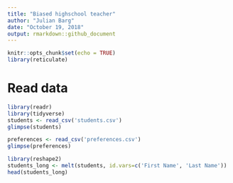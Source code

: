 ```yaml
---
title: "Biased highschool teacher"
author: "Julian Barg"
date: "October 19, 2018"
output: rmarkdown::github_document
---
```


```r
knitr::opts_chunk$set(echo = TRUE)
library(reticulate)
```

# Read data
```r
library(readr)
library(tidyverse)
students <- read_csv('students.csv')
glimpse(students)
```

```r
preferences <- read_csv('preferences.csv')
glimpse(preferences)
```

```r
library(reshape2)
students_long <- melt(students, id.vars=c('First Name', 'Last Name'))
head(students_long)
```




